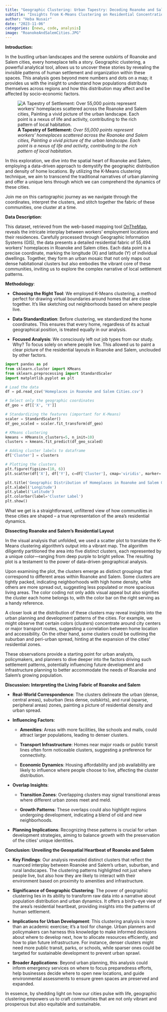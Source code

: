 ---
title: "Geographic Clustering: Urban Tapestry: Decoding Roanoke and Salem's Living Patterns"
subtitle: "Insights from K-Means Clustering on Residential Concentrations"
author: "Heba Nusair"
date: "2023-11-06"
categories: [news, code, analysis]
image: "RoanokeAndSalemCities.JPG"
---

**Introduction:**

In the bustling urban landscapes and the serene outskirts of Roanoke and Salem cities, every homeplace tells a story. Geographic clustering, a powerful analytical tool, allows us to uncover these stories by revealing the invisible patterns of human settlement and organization within these spaces. This analysis goes beyond mere numbers and dots on a map; it provides us with the insight to understand how populations distribute themselves across regions and how this distribution may affect and be affected by socio-economic factors.

![**A Tapestry of Settlement:** *Over 55,000 points represent workers' homeplaces scattered across the Roanoke and Salem cities, Painting a vivid picture of the urban landscape. Each point is a nexus of life and activity, contributing to the rich pattern of local habitation*.](RoanokeAndSalemCities.JPG)

In this exploration, we dive into the spatial heart of Roanoke and Salem, employing a data-driven approach to demystify the geographic distribution and density of home locations. By utilizing the K-Means clustering technique, we aim to transcend the traditional narratives of urban planning and offer a unique lens through which we can comprehend the dynamics of these cities.

Join me on this cartographic journey as we navigate through the coordinates, interpret the clusters, and stitch together the fabric of these communities, one cluster at a time.

**Data Description**:

This dataset, retrieved from the web-based mapping tool [OnTheMap](https://onthemap.ces.census.gov/), reveals the intricate interplay between workers' employment locations and their residences. Carefully processed through Geographic Information Systems (GIS), the data presents a detailed residential fabric of 55,494 workers' homeplaces in Roanoke and Salem cities. Each data point is a precise coordinate, marking the longitude (X) and latitude (Y) of individual dwellings. Together, they form an urban mosaic that not only maps out dense habitational clusters but also embodies the vibrant core of these communities, inviting us to explore the complex narrative of local settlement patterns.

**Methodology**:

-   **Choosing the Right Tool**: We employed K-Means clustering, a method perfect for drawing virtual boundaries around homes that are close together. It's like sketching out neighborhoods based on where people live.

-   **Data Standardization**: Before clustering, we standardized the home coordinates. This ensures that every home, regardless of its actual geographical position, is treated equally in our analysis.

-   **Focused Analysis**: We consciously left out job types from our study. Why? To focus solely on where people live. This allowed us to paint a clear picture of the residential layouts in Roanoke and Salem, unclouded by other factors.

```{python}
import pandas as pd
from sklearn.cluster import KMeans
from sklearn.preprocessing import StandardScaler
import matplotlib.pyplot as plt

# Load the data
df = pd.read_csv('Homeplaces in Roanoke and Salem Cities.csv')

# Select only the geographic coordinates
df_geo = df[['X', 'Y']]

# Standardizing the features (important for K-Means)
scaler = StandardScaler()
df_geo_scaled = scaler.fit_transform(df_geo)

# KMeans clustering
kmeans = KMeans(n_clusters=5, n_init=10)
clusters = kmeans.fit_predict(df_geo_scaled)

# Adding cluster labels to dataframe
df['Cluster'] = clusters

# Plotting the clusters
plt.figure(figsize=(10, 6))
plt.scatter(df['X'], df['Y'], c=df['Cluster'], cmap='viridis', marker='o')

plt.title('Geographic Distribution of Homeplaces in Roanoke and Salem Cities')
plt.xlabel('Longitude')
plt.ylabel('Latitude')
plt.colorbar(label='Cluster Label')
plt.show()
```

What we get is a straightforward, unfiltered view of how communities in these cities are shaped -- a true representation of the area's residential dynamics.

**Dissecting Roanoke and Salem's Residential Layout**

In the visual analysis that unfolded, we used a scatter plot to translate the K-Means clustering algorithm's output into a vibrant map. The algorithm diligently partitioned the area into five distinct clusters, each represented by a unique color---ranging from deep purple to bright yellow. The resulting plot is a testament to the power of data-driven geographical analysis.

Upon examining the plot, the clusters emerge as distinct groupings that correspond to different areas within Roanoke and Salem. Some clusters are tightly packed, indicating neighborhoods with high home density, while others are more spread out, suggesting less populated or more spacious living areas. The color coding not only adds visual appeal but also signifies the cluster each home belongs to, with the color bar on the right serving as a handy reference.

A closer look at the distribution of these clusters may reveal insights into the urban planning and development patterns of the cities. For example, we might observe that certain colors (clusters) concentrate around city centers or major transport routes, suggesting a correlation between home location and accessibility. On the other hand, some clusters could be outlining the suburban and peri-urban spread, hinting at the expansion of the cities' residential zones.

These observations provide a starting point for urban analysts, policymakers, and planners to dive deeper into the factors driving such settlement patterns, potentially influencing future development and infrastructure planning to better accommodate the needs of Roanoke and Salem's growing population.

**Discussion: Interpreting the Living Fabric of Roanoke and Salem**

-   **Real-World Correspondence**: The clusters delineate the urban (dense, central areas), suburban (less dense, outskirts), and rural (sparse, peripheral areas) zones, painting a picture of residential density and urban spread.

-   **Influencing Factors**:

    -   **Amenities**: Areas with more facilities, like schools and malls, could attract larger populations, leading to denser clusters.

    -   **Transport Infrastructure**: Homes near major roads or public transit lines often form noticeable clusters, suggesting a preference for connectivity.

    -   **Economic Dynamics**: Housing affordability and job availability are likely to influence where people choose to live, affecting the cluster distribution.

-   **Overlap Insights**:

    -   **Transition Zones**: Overlapping clusters may signal transitional areas where different urban zones meet and meld.

    -   **Growth Patterns**: These overlaps could also highlight regions undergoing development, indicating a blend of old and new neighborhoods.

-   **Planning Implications**: Recognizing these patterns is crucial for urban development strategies, aiming to balance growth with the preservation of the cities' unique identities.

**Conclusion: Unveiling the Geospatial Heartbeat of Roanoke and Salem**

<div>

-   **Key Findings**: Our analysis revealed distinct clusters that reflect the nuanced interplay between Roanoke and Salem's urban, suburban, and rural landscapes. The clustering patterns highlighted not just where people live, but also how they are likely to interact with their environment based on proximity to amenities and infrastructure.

-   **Significance of Geographic Clustering**: The power of geographic clustering lies in its ability to transform raw data into a narrative about population distribution and urban dynamics. It offers a bird's-eye view of the area's residential heartbeat, providing insights into the patterns of human settlement.

-   **Implications for Urban Development**: This clustering analysis is more than an academic exercise; it's a tool for change. Urban planners and policymakers can harness this knowledge to make informed decisions about where to develop next, how to allocate resources efficiently, and how to plan future infrastructure. For instance, denser clusters might need more public transit, parks, or schools, while sparser ones could be targeted for sustainable development to prevent urban sprawl.

-   **Broader Applications**: Beyond urban planning, this analysis could inform emergency services on where to focus preparedness efforts, help businesses decide where to open new locations, and guide environmental assessments to ensure green spaces are preserved and expanded.

</div>

In essence, by shedding light on how our cities pulse with life, geographic clustering empowers us to craft communities that are not only vibrant and prosperous but also equitable and sustainable.
